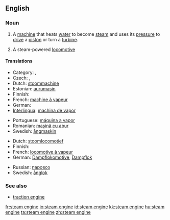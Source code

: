 ==English==

===Noun===
{{en-noun|sg=[[steam]] [[engine]]}}

# A [[machine]] that heats [[water]] to become [[steam]] and uses its [[pressure]] to [[drive]] a [[piston]] or turn a [[turbine]].
# {{UK}} A steam-powered [[locomotive]]

====Translations====
{{trans-top|machine}}
* Category: {{t-|hr|parni stroj|m}}, {{t-|hr|parostroj|m}}
* Czech: {{t-|cs|parní stroj|m}}, {{t-|cs|parostroj|m}}
* Dutch: [[stoommachine]] {{f}}
* Estonian: [[aurumasin]]
* Finnish: {{t-|fi|höyrykone}}
* French: [[machine à vapeur]] {{f}}
* German: {{t+|de|Dampfmaschine|f}}
* [[Interlingua]]: [[machina de vapor]]
{{trans-mid}}
* Portuguese: [[máquina a vapor]] {{f}}
* Romanian: [[maşină cu abur]]
* Swedish: [[ångmaskin]] {{c}}
{{trans-bottom}}

{{trans-top|locomotive}}
* Dutch: [[stoomlocomotief]] 
* Finnish: {{t-|fi|höyryveturi}}
* French: [[locomotive à vapeur]] {{f}}
* German: [[Dampflokomotive]], [[Dampflok]] {{f}}
{{trans-mid}}
* Russian: [[паровоз]] 
* Swedish: [[ånglok]] {{n}}
{{trans-bottom}}

===See also===
*[[traction engine]]

[[fr:steam engine]]
[[io:steam engine]]
[[id:steam engine]]
[[kk:steam engine]]
[[hu:steam engine]]
[[ta:steam engine]]
[[zh:steam engine]]